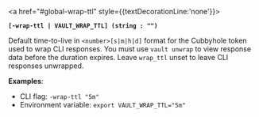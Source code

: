 <a id="global-wrap-ttl" />

<a href="#global-wrap-ttl" style={{textDecorationLine:'none'}}>

**`[-wrap-ttl | VAULT_WRAP_TTL] (string : "")`**

</a>

Default time-to-live in `<number>[s|m|h|d]` format for the Cubbyhole token used
to wrap CLI responses. You must use `vault unwrap` to view response data before
the duration expires. Leave `wrap_ttl` unset to leave CLI responses unwrapped.

**Examples**:

- CLI flag: `-wrap-ttl "5m"`
- Environment variable: `export VAULT_WRAP_TTL="5m"`


